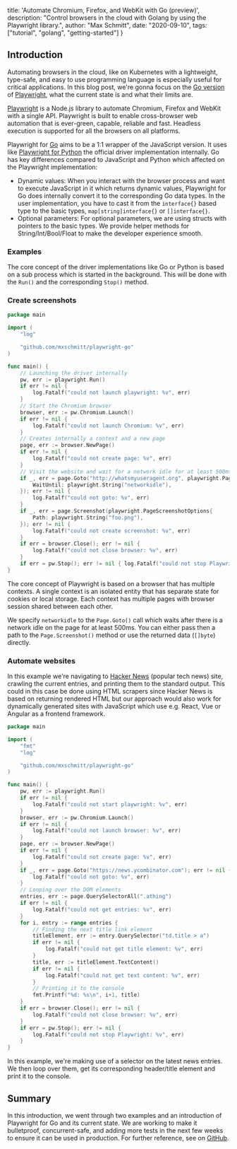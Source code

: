   title: 'Automate Chromium, Firefox, and WebKit with Go (preview)',
  description: "Control browsers in the cloud with Golang by using the Playwright library.",
  author: "Max Schmitt",
  date: "2020-09-10",
  tags: ["tutorial", "golang", "getting-started"]
}

## Introduction

Automating browsers in the cloud, like on Kubernetes with a lightweight, type-safe, and easy to use programming language is especially useful for critical applications. In this blog post, we're gonna focus on the [Go version]([GitHub](https://github.com/mxschmitt/playwright-go)) of [Playwright](https://github.com/microsoft/playwright), what the current state is and what their limits are.

[Playwright](https://github.com/microsoft/playwright) is a Node.js library to automate Chromium, Firefox and WebKit with a single API. Playwright is built to enable cross-browser web automation that is ever-green, capable, reliable and fast. Headless execution is supported for all the browsers on all platforms.

Playwright for [Go](https://golang.org) aims to be a 1:1 wrapper of the JavaScript version. It uses like [Playwright for Python](https://github.com/microsoft/playwright-python) the official driver implementation internally. Go has key differences compared to JavaScript and Python which affected on the Playwright implementation:

- Dynamic values: When you interact with the browser process and want to execute JavaScript in it which returns dynamic values, Playwright for Go does internally convert it to the corresponding Go data types. In the user implementation, you have to cast it from the `interface{}` based type to the basic types, `map[string]interface{}` or `[]interface{}`.
- Optional parameters: For optional parameters, we are using structs with pointers to the basic types. We provide helper methods for String/Int/Bool/Float to make the developer experience smooth.

### Examples

The core concept of the driver implementations like Go or Python is based on a sub process which is started in the background. This will be done with the `Run()` and the corresponding `Stop()` method.

### Create screenshots

```go
package main

import (
	"log"

	"github.com/mxschmitt/playwright-go"
)

func main() {
	// Launching the driver internally
	pw, err := playwright.Run()
	if err != nil {
		log.Fatalf("could not launch playwright: %v", err)
	}
	// Start the Chromium browser
	browser, err := pw.Chromium.Launch()
	if err != nil {
		log.Fatalf("could not launch Chromium: %v", err)
	}
	// Creates internally a context and a new page
	page, err := browser.NewPage()
	if err != nil {
		log.Fatalf("could not create page: %v", err)
	}
	// Visit the website and wait for a network idle for at least 500ms
	if _, err = page.Goto("http://whatsmyuseragent.org", playwright.PageGotoOptions{
		WaitUntil: playwright.String("networkidle"),
	}); err != nil {
		log.Fatalf("could not goto: %v", err)
	}
	if _, err = page.Screenshot(playwright.PageScreenshotOptions{
		Path: playwright.String("foo.png"),
	}); err != nil {
		log.Fatalf("could not create screenshot: %v", err)
	}
	if err = browser.Close(); err != nil {
		log.Fatalf("could not close browser: %v", err)
	}
	if err = pw.Stop(); err != nil { log.Fatalf("could not stop Playwright: %v", err) }
}
```

The core concept of Playwright is based on a browser that has multiple contexts. A single context is an isolated entity that has separate state for cookies or local storage. Each context has multiple pages with browser session shared between each other.

We specify `networkidle` to the `Page.Goto()` call which waits after there is a network idle on the page for at least 500ms. You can either pass then a path to the `Page.Screenshot()` method or use the returned data (`[]byte`) directly.

### Automate websites

In this example we're navigating to [Hacker News](https://news.ycombinator.com/) (popular tech news) site, crawling the current entries, and printing them to the standard output. This could in this case be done using HTML scrapers since Hacker News is based on returning rendered HTML but our approach would also work for dynamically generated sites with JavaScript which use e.g. React, Vue or Angular as a frontend framework.

```go
package main

import (
	"fmt"
	"log"

	"github.com/mxschmitt/playwright-go"
)

func main() {
	pw, err := playwright.Run()
	if err != nil {
		log.Fatalf("could not start playwright: %v", err)
	}
	browser, err := pw.Chromium.Launch()
	if err != nil {
		log.Fatalf("could not launch browser: %v", err)
	}
	page, err := browser.NewPage()
	if err != nil {
		log.Fatalf("could not create page: %v", err)
	}
	if _, err = page.Goto("https://news.ycombinator.com"); err != nil {
		log.Fatalf("could not goto: %v", err)
	}
	// Looping over the DOM elements
	entries, err := page.QuerySelectorAll(".athing")
	if err != nil {
		log.Fatalf("could not get entries: %v", err)
	}
	for i, entry := range entries {
		// Finding the next title link element
		titleElement, err := entry.QuerySelector("td.title > a")
		if err != nil {
			log.Fatalf("could not get title element: %v", err)
		}
		title, err := titleElement.TextContent()
		if err != nil {
			log.Fatalf("could not get text content: %v", err)
		}
		// Printing it to the console
		fmt.Printf("%d: %s\n", i+1, title)
	}
	if err = browser.Close(); err != nil {
		log.Fatalf("could not close browser: %v", err)
	}
	if err = pw.Stop(); err != nil {
		log.Fatalf("could not stop Playwright: %v", err)
	}
}
```

In this example, we're making use of a selector on the latest news entries. We then loop over them, get its corresponding header/title element and print it to the console.

## Summary

In this introduction, we went through two examples and an introduction of Playwright for Go and its current state. We are working to make it bulletproof, concurrent-safe, and adding more tests in the next few weeks to ensure it can be used in production. For further reference, see on [GitHub](https://github.com/mxschmitt/playwright-go).
